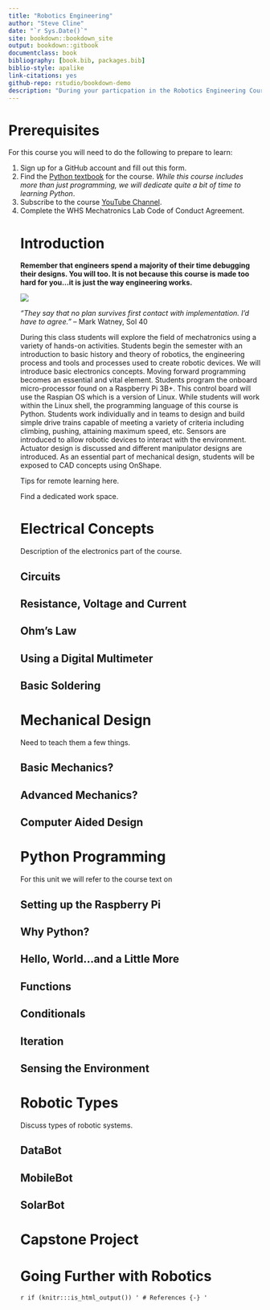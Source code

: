 ```yaml
--- 
title: "Robotics Engineering"
author: "Steve Cline"
date: "`r Sys.Date()`"
site: bookdown::bookdown_site
output: bookdown::gitbook
documentclass: book
bibliography: [book.bib, packages.bib]
biblio-style: apalike
link-citations: yes
github-repo: rstudio/bookdown-demo
description: "During your particpation in the Robotics Engineering Course here at Windsor High School, you will use this online book as a guide through the content."
---
```


# Prerequisites

For this course you will need to do the following to prepare to learn:

<ol>
  <li>Sign up for a GitHub account and fill out this form.</li>
  <li>Find the <a href="https://greenteapress.com/wp/think-python-2e/" target="_blank"> Python textbook</a> for the course. <i>While this course includes more than just programming, we will dedicate quite a bit of time to learning Python</i>.</li>
  <li>Subscribe to the course <a href="https://www.youtube.com/playlist?list=PLdzkJRGG1oi3xGaaHM44BkpW-bYuD9KQS" target="_blank">YouTube Channel</a>.</li>
  <li>Complete the WHS Mechatronics Lab Code of Conduct Agreement.</li>

<!--chapter:end:index.Rmd-->

# Introduction {#intro}

<p> <b>Remember that engineers spend a majority of their time debugging their designs.  You will too.  It is not because this course is made too hard for you...it is just the way engineering works.</b></p>

<img src="https://www.nasa.gov/sites/default/files/styles/ubernode_alt_horiz/public/thumbnails/image/df-20457_rv2.jpg">
<p><i>"They say that no plan survives first contact with implementation.  I'd have to agree."</i> -- Mark Watney, Sol 40</p>

During this class students will explore the field of mechatronics using a variety of hands-on activities. Students begin the semester with an introduction to basic history and theory of robotics, the engineering process and tools and processes used to create robotic devices. We will introduce basic electronics concepts. Moving forward programming becomes an essential and vital element.  Students program the onboard micro-processor found on a Raspberry Pi 3B+.  This control board will use the Raspian OS which is a version of Linux.  While students will work within the Linux shell, the programming language of this course is Python.  Students work individually and in teams to design and build simple drive trains capable of meeting a variety of criteria including climbing, pushing, attaining maximum speed, etc. Sensors are introduced to allow robotic devices to interact with the environment.  Actuator design is discussed and different manipulator designs are introduced. As an essential part of mechanical design, students will be exposed to CAD concepts using OnShape.

Tips for remote learning here.

Find a dedicated work space.

<!--chapter:end:01-intro.Rmd-->

# Electrical Concepts

Description of the electronics part of the course.

## Circuits

## Resistance, Voltage and Current

## Ohm's Law

## Using a Digital Multimeter

## Basic Soldering

<!--chapter:end:02-electrical.Rmd-->

# Mechanical Design

Need to teach them a few things.

## Basic Mechanics?

## Advanced Mechanics?

## Computer Aided Design

<!--chapter:end:03-mechanics.Rmd-->

# Python Programming

For this unit we will refer to the course text on 

## Setting up the Raspberry Pi

## Why Python?

## Hello, World...and a Little More

## Functions

## Conditionals

## Iteration

## Sensing the Environment

<!--chapter:end:04-programming.Rmd-->

# Robotic Types

Discuss types of robotic systems.

## DataBot

## MobileBot

## SolarBot

<!--chapter:end:05-robots.Rmd-->

# Capstone Project

<!--chapter:end:06-capstone.Rmd-->

# Going Further with Robotics

<!--chapter:end:07-further.Rmd-->

`r if (knitr:::is_html_output()) '
# References {-}
'`


<!--chapter:end:08-references.Rmd-->

